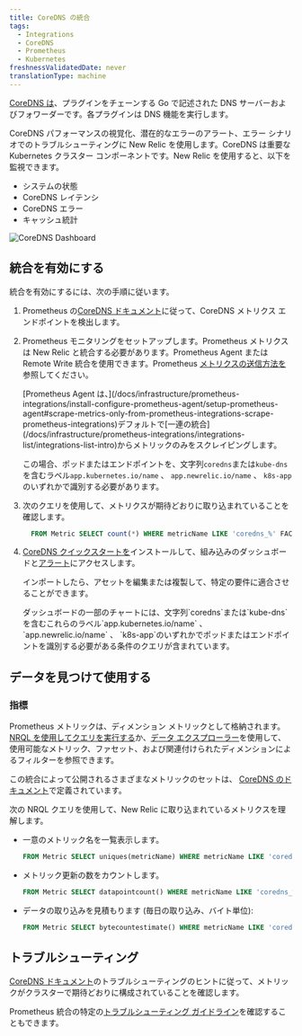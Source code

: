 ```yaml
---
title: CoreDNS の統合
tags:
  - Integrations
  - CoreDNS
  - Prometheus
  - Kubernetes
freshnessValidatedDate: never
translationType: machine
---
```



[CoreDNS は](https://coredns.io/)、プラグインをチェーンする Go で記述された DNS サーバーおよびフォワーダーです。各プラグインは DNS 機能を実行します。

CoreDNS パフォーマンスの視覚化、潜在的なエラーのアラート、エラー シナリオでのトラブルシューティングに New Relic を使用します。CoreDNS は重要な Kubernetes クラスター コンポーネントです。New Relic を使用すると、以下を監視できます。

* システムの状態
* CoreDNS レイテンシ
* CoreDNS エラー
* キャッシュ統計

<img
  title="CoreDNS Dashboard"
  alt="CoreDNS Dashboard"
  src={kubernetesCoreDnsDashboard}
/>

## 統合を有効にする

統合を有効にするには、次の手順に従います。

1. Prometheus の[CoreDNS ドキュメント](https://coredns.io/plugins/kubernetes/#metrics)に従って、CoreDNS メトリクス エンドポイントを検出します。

2. Prometheus モニタリングをセットアップします。Prometheus メトリクスは New Relic と統合する必要があります。Prometheus Agent または Remote Write 統合を使用できます。Prometheus [メトリクスの送信方法を](/docs/infrastructure/prometheus-integrations/get-started/send-prometheus-metric-data-new-relic/)参照してください。

   <Callout variant="important">
     [Prometheus Agent は、](/docs/infrastructure/prometheus-integrations/install-configure-prometheus-agent/setup-prometheus-agent#scrape-metrics-only-from-prometheus-integrations-scrape-prometheus-integrations)デフォルトで[一連の統合](/docs/infrastructure/prometheus-integrations/integrations-list/integrations-list-intro)からメトリックのみをスクレイピングします。

     この場合、ポッドまたはエンドポイントを、文字列`coredns`または`kube-dns`を含むラベル`app.kubernetes.io/name` 、 `app.newrelic.io/name` 、 `k8s-app`のいずれかで識別する必要があります。
   </Callout>

3. 次のクエリを使用して、メトリクスが期待どおりに取り込まれていることを確認します。

   ```sql
     FROM Metric SELECT count(*) WHERE metricName LIKE 'coredns_%' FACET metricName LIMIT MAX
   ```

4. [CoreDNS クイックスタートを](https://newrelic.com/instant-observability/CoreDNS)インストールして、組み込みのダッシュボードと[アラート](/docs/alerts-applied-intelligence/new-relic-alerts/learn-alerts/introduction-alerts/)にアクセスします。

   インポートしたら、アセットを編集または複製して、特定の要件に適合させることができます。

   <Callout variant="important">
     ダッシュボードの一部のチャートには、文字列`coredns`または`kube-dns`を含むこれらのラベル`app.kubernetes.io/name` 、 `app.newrelic.io/name` 、 `k8s-app`のいずれかでポッドまたはエンドポイントを識別する必要がある条件のクエリが含まれています。
   </Callout>

## データを見つけて使用する

### 指標

Prometheus メトリックは、ディメンション メトリックとして格納されます。[NRQL を使用してクエリを実行する](/docs/telemetry-data-platform/get-data/apis/query-metric-data-type/)か、[データ エクスプローラー](/docs/query-your-data/explore-query-data/browse-data/introduction-data-explorer/)を使用して、使用可能なメトリック、ファセット、および関連付けられたディメンションによるフィルターを参照できます。

この統合によって公開されるさまざまなメトリックのセットは、 [CoreDNS のドキュメント](https://coredns.io/plugins/metrics/)で定義されています。

次の NRQL クエリを使用して、New Relic に取り込まれているメトリクスを理解します。

* 一意のメトリック名を一覧表示します。

  ```sql
  FROM Metric SELECT uniques(metricName) WHERE metricName LIKE 'coredns_%'  LIMIT MAX
  ```

* メトリック更新の数をカウントします。

  ```sql
  FROM Metric SELECT datapointcount() WHERE metricName LIKE 'coredns_%'  LIMIT MAX
  ```

* データの取り込みを見積もります (毎日の取り込み、バイト単位):

  ```sql
  FROM Metric SELECT bytecountestimate() WHERE metricName LIKE 'coredns_%' SINCE 1 day ago
  ```

## トラブルシューティング

[CoreDNS ドキュメント](https://coredns.io/plugins/kubernetes/)のトラブルシューティングのヒントに従って、メトリックがクラスターで期待どおりに構成されていることを確認します。

Prometheus 統合の特定の[トラブルシューティング ガイドライン](/docs/infrastructure/prometheus-integrations/troubleshooting/no-data-appears-prometheus-integration)を確認することもできます。